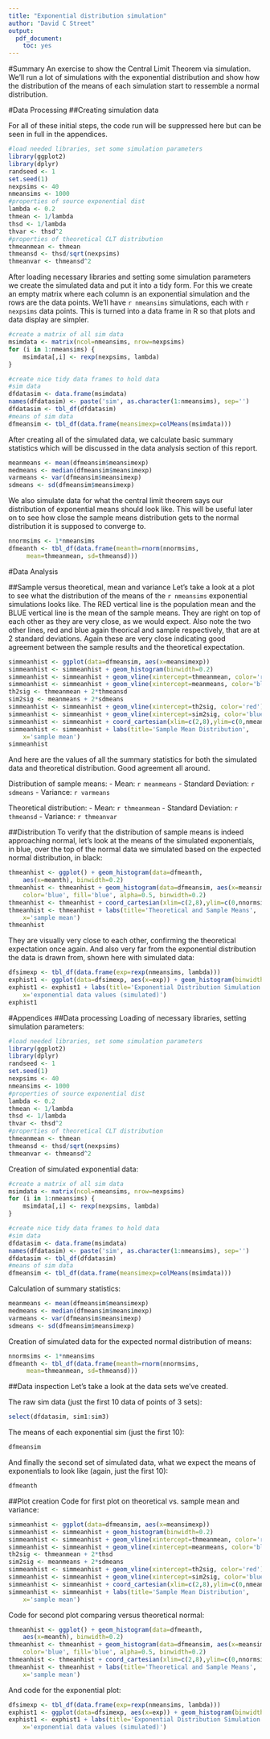 ```yaml
---
title: "Exponential distribution simulation"
author: "David C Street"
output:
  pdf_document:
    toc: yes
---
```


#Summary
An exercise to show the Central Limit Theorem via simulation. We'll run a lot of simulations with the exponential distribution and show how the distribution of the means of each simulation start to ressemble a normal distribution.

#Data Processing
##Creating simulation data

For all of these initial steps, the code run will be suppressed here but can be seen in full in the appendices.

```r
#load needed libraries, set some simulation parameters
library(ggplot2)
library(dplyr)
randseed <- 1
set.seed(1)
nexpsims <- 40
nmeansims <- 1000
#properties of source exponential dist
lambda <- 0.2
thmean <- 1/lambda
thsd <- 1/lambda
thvar <- thsd^2
#properties of theoretical CLT distribution
thmeanmean <- thmean
thmeansd <- thsd/sqrt(nexpsims)
thmeanvar <- thmeansd^2
```

After loading necessary libraries and setting some simulation parameters we create the simulated data and put it into a tidy form. For this we create an empty matrix where each column is an exponential simulation and the rows are the data points. We'll have `r nmeansims` simulations, each with `r nexpsims` data points. This is turned into a data frame in R so that plots and data display are simpler.

```r
#create a matrix of all sim data
msimdata <- matrix(ncol=nmeansims, nrow=nexpsims)
for (i in 1:nmeansims) {
    msimdata[,i] <- rexp(nexpsims, lambda)
}

#create nice tidy data frames to hold data
#sim data
dfdatasim <- data.frame(msimdata)
names(dfdatasim) <- paste('sim', as.character(1:nmeansims), sep='')
dfdatasim <- tbl_df(dfdatasim)
#means of sim data
dfmeansim <- tbl_df(data.frame(meansimexp=colMeans(msimdata)))
```

After creating all of the simulated data, we calculate basic summary statistics which will be discussed in the data analysis section of this report.
```r
meanmeans <- mean(dfmeansim$meansimexp)
medmeans <- median(dfmeansim$meansimexp)
varmeans <- var(dfmeansim$meansimexp)
sdmeans <- sd(dfmeansim$meansimexp)
```

We also simulate data for what the central limit theorem says our distribution of exponential means should look like. This will be useful later on to see how close the sample means distribution gets to the normal distribution it is supposed to converge to.

```r
nnormsims <- 1*nmeansims
dfmeanth <- tbl_df(data.frame(meanth=rnorm(nnormsims,
     mean=thmeanmean, sd=thmeansd)))
```

#Data Analysis

##Sample versus theoretical, mean and variance
Let's take a look at a plot to see what the distribution of the means of the `r nmeansims` exponential simulations looks like. The RED vertical line is the population mean and the BLUE vertical line is the mean of the sample means. They are right on top of each other as they are very close, as we would expect. Also note the two other lines, red and blue again theorical and sample respectively, that are at 2 standard deviations. Again these are very close indicating good agreement between the sample results and the theoretical expectation. 

```r
simmeanhist <- ggplot(data=dfmeansim, aes(x=meansimexp)) 
simmeanhist <- simmeanhist + geom_histogram(binwidth=0.2)
simmeanhist <- simmeanhist + geom_vline(xintercept=thmeanmean, color='red')
simmeanhist <- simmeanhist + geom_vline(xintercept=meanmeans, color='blue')
th2sig <- thmeanmean + 2*thmeansd
sim2sig <- meanmeans + 2*sdmeans
simmeanhist <- simmeanhist + geom_vline(xintercept=th2sig, color='red')
simmeanhist <- simmeanhist + geom_vline(xintercept=sim2sig, color='blue')
simmeanhist <- simmeanhist + coord_cartesian(xlim=c(2,8),ylim=c(0,nmeansims/9))
simmeanhist <- simmeanhist + labs(title='Sample Mean Distribution',
    x='sample mean')
simmeanhist
```

And here are the values of all the summary statistics for both the simulated data and theoretical distribution. Good agreement all around.

Distribution of sample means:
- Mean: `r meanmeans`
- Standard Deviation: `r sdmeans`
- Variance: `r varmeans`

Theoretical distribution:
- Mean: `r thmeanmean`
- Standard Deviation: `r thmeansd`
- Variance: `r thmeanvar`

##Distribution
To verify that the distribution of sample means is indeed approaching normal, let's look at the means of the simulated exponentials, in blue, over the top of the normal data we simulated based on the expected normal distribution, in black:

```r
thmeanhist <- ggplot() + geom_histogram(data=dfmeanth, 
    aes(x=meanth), binwidth=0.2)
thmeanhist <- thmeanhist + geom_histogram(data=dfmeansim, aes(x=meansimexp),
	color='blue', fill='blue', alpha=0.5, binwidth=0.2)
thmeanhist <- thmeanhist + coord_cartesian(xlim=c(2,8),ylim=c(0,nnormsims/9))
thmeanhist <- thmeanhist + labs(title='Theoretical and Sample Means',
	x='sample mean')
thmeanhist
```

They are visually very close to each other, confirming the theoretical expectation once again. And also very far from the exponential distribution the data is drawn from, shown here with simulated data:

```r
dfsimexp <- tbl_df(data.frame(exp=rexp(nmeansims, lambda)))
exphist1 <- ggplot(data=dfsimexp, aes(x=exp)) + geom_histogram(binwidth=2)
exphist1 <- exphist1 + labs(title='Exponential Distribution Simulation',
    x='exponential data values (simulated)') 
exphist1
```


#Appendices
##Data processing
Loading of necessary libraries, setting simulation parameters:
```r
#load needed libraries, set some simulation parameters
library(ggplot2)
library(dplyr)
randseed <- 1
set.seed(1)
nexpsims <- 40
nmeansims <- 1000
#properties of source exponential dist
lambda <- 0.2
thmean <- 1/lambda
thsd <- 1/lambda
thvar <- thsd^2
#properties of theoretical CLT distribution
thmeanmean <- thmean
thmeansd <- thsd/sqrt(nexpsims)
thmeanvar <- thmeansd^2
```

Creation of simulated exponential data:
```r
#create a matrix of all sim data
msimdata <- matrix(ncol=nmeansims, nrow=nexpsims)
for (i in 1:nmeansims) {
    msimdata[,i] <- rexp(nexpsims, lambda)
}

#create nice tidy data frames to hold data
#sim data
dfdatasim <- data.frame(msimdata)
names(dfdatasim) <- paste('sim', as.character(1:nmeansims), sep='')
dfdatasim <- tbl_df(dfdatasim)
#means of sim data
dfmeansim <- tbl_df(data.frame(meansimexp=colMeans(msimdata)))
```

Calculation of summary statistics:
```r
meanmeans <- mean(dfmeansim$meansimexp)
medmeans <- median(dfmeansim$meansimexp)
varmeans <- var(dfmeansim$meansimexp)
sdmeans <- sd(dfmeansim$meansimexp)
```

Creation of simulated data for the expected normal distribution of means:
```r
nnormsims <- 1*nmeansims
dfmeanth <- tbl_df(data.frame(meanth=rnorm(nnormsims,
     mean=thmeanmean, sd=thmeansd)))
```


##Data inspection
Let's take a look at the data sets we've created.

The raw sim data (just the first 10 data of points of 3 sets):
```r
select(dfdatasim, sim1:sim3)
```

The means of each exponential sim (just the first 10):
```r
dfmeansim
```

And finally the second set of simulated data, what we expect the means of exponentials to look like (again, just the first 10):
```r
dfmeanth
```

##Plot creation
Code for first plot on theoretical vs. sample mean and variance:
```r
simmeanhist <- ggplot(data=dfmeansim, aes(x=meansimexp)) 
simmeanhist <- simmeanhist + geom_histogram(binwidth=0.2)
simmeanhist <- simmeanhist + geom_vline(xintercept=thmeanmean, color='red')
simmeanhist <- simmeanhist + geom_vline(xintercept=meanmeans, color='blue')
th2sig <- thmeanmean + 2*thsd
sim2sig <- meanmeans + 2*sdmeans
simmeanhist <- simmeanhist + geom_vline(xintercept=th2sig, color='red')
simmeanhist <- simmeanhist + geom_vline(xintercept=sim2sig, color='blue')
simmeanhist <- simmeanhist + coord_cartesian(xlim=c(2,8),ylim=c(0,nmeansims/9))
simmeanhist <- simmeanhist + labs(title='Sample Mean Distribution',
    x='sample mean')
```

Code for second plot comparing versus theoretical normal:
```r
thmeanhist <- ggplot() + geom_histogram(data=dfmeanth, 
    aes(x=meanth), binwidth=0.2)
thmeanhist <- thmeanhist + geom_histogram(data=dfmeansim, aes(x=meansimexp),
    color='blue', fill='blue', alpha=0.5, binwidth=0.2)
thmeanhist <- thmeanhist + coord_cartesian(xlim=c(2,8),ylim=c(0,nnormsims/9))
thmeanhist <- thmeanhist + labs(title='Theoretical and Sample Means',
	x='sample mean')
```

And code for the exponential plot:
```r
dfsimexp <- tbl_df(data.frame(exp=rexp(nmeansims, lambda)))
exphist1 <- ggplot(data=dfsimexp, aes(x=exp)) + geom_histogram(binwidth=2)
exphist1 <- exphist1 + labs(title='Exponential Distribution Simulation',
    x='exponential data values (simulated)') 
```
